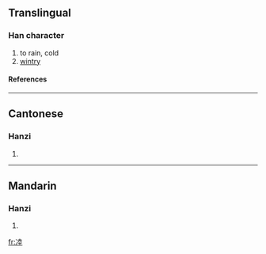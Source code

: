 ==Translingual==
===Han character===
{{Han char|rn=15|rad=冫|as=08|sn=10|four=|canj=戈一土金土 (IMGCG)}}
# to rain, cold
# [[wintry]]
====References====
{{Han ref|kx=0132.340|hdz=10298.020|uh=34D0|ud=13520}}

----
==Cantonese==
===Hanzi===
{{yue-hanzi|jyut=|y=luk6}}
# {{defn|Cantonese}}

----
==Mandarin==
===Hanzi===
{{cmn-hanzi|pin=[[lù]] ([[lu4]])|wg=lu<sup>4</sup>}}
# {{defn|Mandarin}}

[[fr:㓐]]